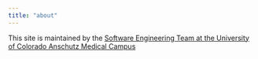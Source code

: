 ```yaml
---
title: "about"
---
```


This site is maintained by the [Software Engineering Team at the University of Colorado Anschutz Medical Campus](https://cu-dbmi.github.io/set-website/about/)

